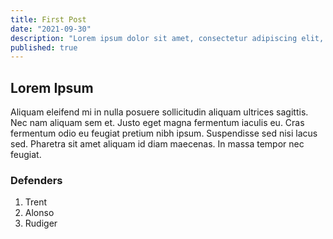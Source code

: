 ```yaml
---
title: First Post
date: "2021-09-30"
description: "Lorem ipsum dolor sit amet, consectetur adipiscing elit, sed do eiusmod tempor incididunt ut labore et dolore magna aliqua. Placerat in egestas erat imperdiet sed euismod nisi. Tellus id interdum velit laoreet id donec. "
published: true
---
```


## Lorem Ipsum

Aliquam eleifend mi in nulla posuere sollicitudin aliquam ultrices sagittis. Nec nam aliquam sem et. Justo eget magna fermentum iaculis eu. Cras fermentum odio eu feugiat pretium nibh ipsum. Suspendisse sed nisi lacus sed. Pharetra sit amet aliquam id diam maecenas. In massa tempor nec feugiat.


### Defenders
1. Trent
2. Alonso
3. Rudiger

